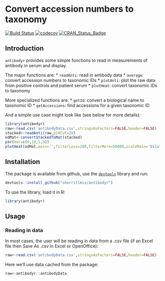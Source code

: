 # Convert accession numbers to taxonomy

[![Build Status](https://travis-ci.org/sherrillmix/taxonomizr.svg?branch=master)](https://travis-ci.org/sherrillmix/taxonomizr)
[![codecov](https://codecov.io/gh/sherrillmix/taxonomizr/branch/master/graph/badge.svg)](https://codecov.io/gh/sherrillmix/taxonomizr)
[![CRAN_Status_Badge](http://www.r-pkg.org/badges/version/taxonomizr)](https://cran.r-project.org/package=taxonomizr)

## Introduction

`antibodyr` provides some simple functions to read in measurements of antibody in serum and display.

The major functions are:
 * `readAnti`: read in antibody data
 * `average`: convert accession numbers to taxonomic IDs
 * `plotAnti`: plot the raw data from positive controls and patient serum
 * `plotHeat`: convert taxonomic IDs to taxonomy

More specialized functions are:
 * `getId`: convert a biological name to taxonomic ID
 * `getAccessions`: find accessions for a given taxonomic ID

And a simple use case might look like (see below for more details):

```r
library(antibodyr)
raw<-read.csv('antibodyData.csv',stringsAsFactors=FALSE,header=FALSE)
stacked<-readAnti(raw,p24Cut=10)
odMat<-convertStackedToMat(stacked)
par(mar=c(6,10,1,3))
plotHeat(odMat,main='',filterLess=200,filterMore=50000,scaleMain='Dilution reaching OD450(p24=10pg)')
```

## Installation
The package is available from github, use the [<code>devtools</code>](https://github.com/hadley/devtools) library and run:
```r
devtools::install_github("sherrillmix/antibodyr")
```

To use the library, load it in R:
```r
library(antibodyr)
```

## Usage

### Reading in data
In most cases, the user will be reading in data from a .csv file (if an Excel file then Save As .csv in Excel or OpenOffice):

```r
raw<-read.csv('antibodyData.csv',stringsAsFactors=FALSE,header=FALSE)
```

Here we'll use data cached from the package:

```r
raw<-antibodyr::antibodyData
```


